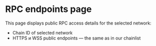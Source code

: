 # RPC endpoints page

This page displays public RPC access details for the selected network:

- Chain ID of selected network
- HTTPS и WSS public endpoints — the same as in our chainlist